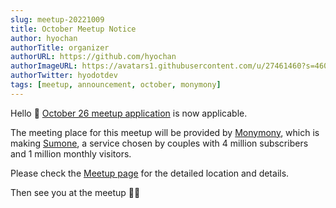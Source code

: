 ```yaml
---
slug: meetup-20221009
title: October Meetup Notice
author: hyochan
authorTitle: organizer
authorURL: https://github.com/hyochan
authorImageURL: https://avatars1.githubusercontent.com/u/27461460?s=460&u=b5860875e26d33fd70fd210f4ea74f81cdf9d99b&v=4
authorTwitter: hyodotdev
tags: [meetup, announcement, october, monymony]
---
```



Hello 👋
[October 26 meetup application](https://www.meetup.com/en-KR/crossplatformkorea/events/289001565) is now applicable.

The meeting place for this meetup will be provided by [Monymony](https://www.monymony.co), which is making [Sumone](http://sumone.co), a service chosen by couples with 4 million subscribers and 1 million monthly visitors.

Please check the [Meetup page](https://www.meetup.com/en-KR/crossplatformkorea/events/289001565) for the detailed location and details.

Then see you at the meetup 🙇🏻

<AdFitMobileBanner
  unit="DAN-h9aPNdWQH8MvhaeY"
  className="adfit-middle-mobile-2022-10-09"
/>
